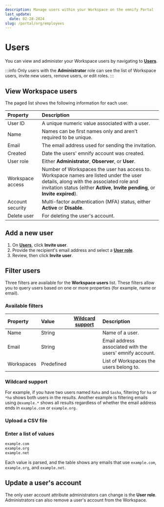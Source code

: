 ```yaml
---
description: Manage users within your Workspace on the emnify Portal
last_update:
  date: 02-28-2024
slug: /portal/org/employees
---
```


# Users


You can view and administer your Workspace users by navigating to [**Users**](https://portal.emnify.com/organisation-settings/users).

:::info
Only users with the **Administrator** role can see the list of Workspace users, invite new users, remove users, or edit roles.
:::

## View Workspace users

The paged list shows the following information for each user.

| Property         | Description           |
|:-----------------|:----------------------|
| User ID          | A unique numeric value associated with a user.  |
| Name             | Names can be first names only and aren't required to be unique.  |
| Email            | The email address used for sending the invitation.  |
| Created          | Date the users' emnify account was created.  |
| User role        | Either **Administrator**, **Observer**, or **User**.  |
| Workspace access | Number of Workspaces the user has access to. Workspace names are listed under the user details, along with the associated role and invitation status (either **Active**, **Invite pending**, or **Invite expired**). |
| Account security | Multi-factor authentication (MFA) status, either **Active** or **Disable**.  |
| Delete user      | For deleting the user's account.  |

## Add a new user

1. On [**Users**](https://portal.emnify.com/organisation-settings/users), click **Invite user**. 
1. Provide the recipient's email address and select a [**User role**](/portal/roles).
1. Review, then click **Invite user**.

## Filter users

Three filters are available for the **Workspace users** list.
These filters allow you to query users based on one or more properties (for example, name or email).

<EditFilterInstructionsPartial tableValueType="users" />

### Available filters

| Property        | Value      | [Wildcard support](#wildcard-support) | Description        |
|:----------------|:-----------|:--------------------------------------:|:-------------------|
| Name            | String     | <Check alt="Yes" />         | Name of a user. |
| Email           | String     | <Check alt="Yes" />         | Email address associated with the users' emnify account. |
| Workspaces      | Predefined | <Close alt="No" />          | List of Workspaces the users belong to.  |

### Wildcard support

<WildcardSupportPartial />

For example, if you have two users named `Raha` and `Sasha`, filtering for `ha` or `*ha` shows both users in the results.
Another example is filtering emails using `@example.*` shows all results regardless of whether the email address ends in `example.com` or `example.org`.

### Upload a CSV file

<UploadCsvFilePartial
  tableName="Users"
  example="Name"
  tableValueType="users"
/>

### Enter a list of values

<EnterValuesListPartial example="Email" />

```txt
example.com
example.org
example.net
```

Each value is parsed, and the table shows any emails that use `example.com`, `example.org`, and `example.net`.

## Update a user's account

The only user account attribute administrators can change is the **User role**.
Administrators can also remove a user's account from the Workspace.
